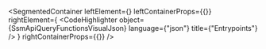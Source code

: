 
<SegmentedContainer
  leftElement={<SsmApiQueryFunctionsDesc />}
  leftContainerProps={{}}
  rightElement={
    <CodeHighlighter
      object={SsmApiQueryFunctionsVisualJson}
      language={"json"}
      title={"Entrypoints"}
    />
  }
  rightContainerProps={{}}
/>

<div
  class={"spacer"}
/>


